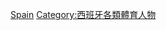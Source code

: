 {{Commons cat|Sailors from Spain}}

[[Category:各國帆船運動員|Spain]]
[[Category:西班牙各類體育人物|Category:西班牙各類體育人物]]